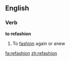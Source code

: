 ==English==

===Verb===
'''to refashion'''

# To [[fashion]] again or anew

[[fa:refashion]]
[[zh:refashion]]